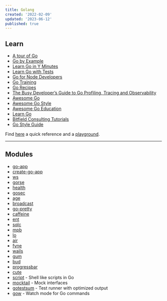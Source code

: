 ```yaml
---
title: Golang
created: '2022-02-09'
updated: '2023-06-12'
published: true
---
```


## Learn

-   [A tour of Go](https://tour.golang.org/)
-   [Go by Example](https://gobyexample.com/)
-   [Learn Go in Y Minutes](https://learnxinyminutes.com/docs/go/)
-   [Learn Go with Tests](https://quii.gitbook.io/learn-go-with-tests/)
-   [Go for Node Developers](https://github.com/miguelmota/golang-for-nodejs-developers)
-   [Go Training](https://github.com/ardanlabs/gotraining/tree/master/reading)
-   [Go Recipes](https://github.com/nikolaydubina/go-recipes)
-   [The Busy Developer’s Guide to Go Profiling, Tracing and Observability](https://github.com/DataDog/go-profiler-notes/blob/main/guide/README.md)
-   [Awesome Go](https://github.com/avelino/awesome-go)
-   [Awesome Go Style](https://github.com/dgryski/awesome-go-style)
-   [Awesome Go Education](https://mehdihadeli.github.io/awesome-go-education/)
-   [Learn Go](https://github.com/inancgumus/learngo)
-   [Bitfield Consulting Tutorials](https://bitfieldconsulting.com/golang)
-   [Go Style Guide](https://google.github.io/styleguide/go/guide)

Find [here](https://encore.dev/guide/go.mod) a quick reference and a [playground](https://goplay.tools/).

---

## Modules

-   [go-app](https://github.com/maxence-charriere/go-app)
-   [create-go-app](https://github.com/create-go-app/cli)
-   [ws](https://github.com/gobwas/ws)
-   [gorse](https://github.com/zhenghaoz/gorse)
-   [health](https://github.com/alexliesenfeld/health)
-   [gosec](https://github.com/securego/gosec)
-   [age](https://github.com/FiloSottile/age)
-   [broadcast](https://github.com/teivah/broadcast)
-   [go-pretty](https://github.com/jedib0t/go-pretty)
-   [caffeine](https://github.com/rehacktive/caffeine)
-   [ent](https://github.com/ent/ent)
-   [sqlc](https://github.com/kyleconroy/sqlc)
-   [mpb](https://github.com/vbauerster/mpb)
-   [lo](https://github.com/samber/lo)
-   [air](https://github.com/cosmtrek/air)
-   [fyne](https://github.com/fyne-io/fyne)
-   [wails](https://github.com/wailsapp/wails)
-   [gum](https://github.com/charmbracelet/gum)
-   [bud](https://github.com/livebud/bud)
-   [progressbar](https://github.com/schollz/progressbar)
-   [cute](https://github.com/zakaria-chahboun/cute)
-   [script](https://github.com/bitfield/script) - Shell like scripts in Go
-   [mocktail](https://github.com/traefik/mocktail) - Mock interfaces
-   [gotestsum](https://github.com/gotestyourself/gotestsum) - Test runner with optimized output
-   [gow](https://github.com/mitranim/gow) - Watch mode for Go commands
